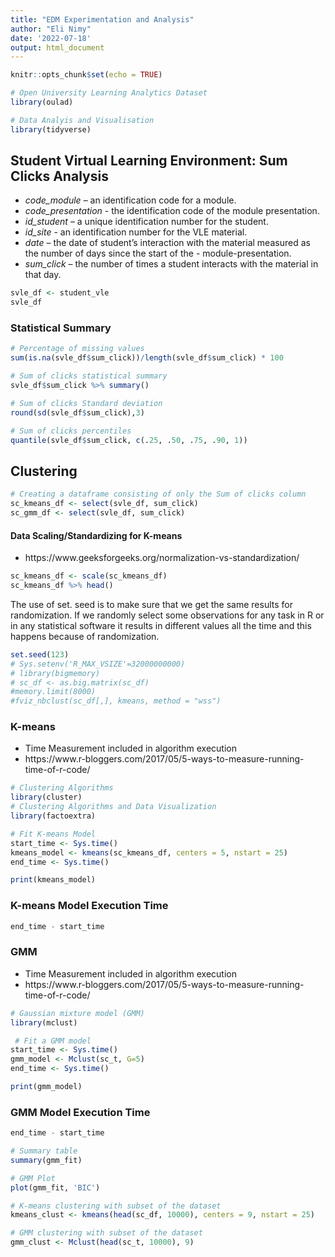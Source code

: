 ```yaml
---
title: "EDM Experimentation and Analysis"
author: "Eli Nimy"
date: '2022-07-18'
output: html_document
---
```


```r
knitr::opts_chunk$set(echo = TRUE)
```



```r
# Open University Learning Analytics Dataset
library(oulad)

# Data Analyis and Visualisation
library(tidyverse)
```


## Student Virtual Learning Environment: Sum Clicks Analysis
- *code_module* – an identification code for a module.
- *code_presentation* - the identification code of the module presentation.
- *id_student* – a unique identification number for the student.
- *id_site* - an identification number for the VLE material.
- *date* – the date of student’s interaction with the material measured as the number of days since the start of the - module-presentation.
- *sum_click* – the number of times a student interacts with the material in that day.
```r
svle_df <- student_vle
svle_df
```


### Statistical Summary
```r
# Percentage of missing values
sum(is.na(svle_df$sum_click))/length(svle_df$sum_click) * 100
```



```r
# Sum of clicks statistical summary
svle_df$sum_click %>% summary()
```



```r
# Sum of clicks Standard deviation
round(sd(svle_df$sum_click),3)
```



```r
# Sum of clicks percentiles 
quantile(svle_df$sum_click, c(.25, .50, .75, .90, 1)) 
```


## Clustering 

```r
# Creating a dataframe consisting of only the Sum of clicks column 
sc_kmeans_df <- select(svle_df, sum_click)
sc_gmm_df <- select(svle_df, sum_click)
```



#### Data Scaling/Standardizing for K-means
- https://www.geeksforgeeks.org/normalization-vs-standardization/
```r
sc_kmeans_df <- scale(sc_kmeans_df)
sc_kmeans_df %>% head()
```


The use of set. seed is to make sure that we get the same results for randomization. If we randomly select some observations for any task in R or in any statistical software it results in different values all the time and this happens because of randomization.
```r
set.seed(123)
# Sys.setenv('R_MAX_VSIZE'=32000000000) 
# library(bigmemory)
# sc_df <- as.big.matrix(sc_df)
#memory.limit(8000)
#fviz_nbclust(sc_df[,], kmeans, method = "wss")
```



### K-means 
- Time Measurement included in algorithm execution
- https://www.r-bloggers.com/2017/05/5-ways-to-measure-running-time-of-r-code/
```r
# Clustering Algorithms 
library(cluster)
# Clustering Algorithms and Data Visualization
library(factoextra)
```


```r
# Fit K-means Model
start_time <- Sys.time()
kmeans_model <- kmeans(sc_kmeans_df, centers = 5, nstart = 25)
end_time <- Sys.time()
```


```r
print(kmeans_model)
```


### K-means Model Execution Time
```r
end_time - start_time
```


### GMM 
- Time Measurement included in algorithm execution
- https://www.r-bloggers.com/2017/05/5-ways-to-measure-running-time-of-r-code/
```r
# Gaussian mixture model (GMM)
library(mclust)
```


```r
 # Fit a GMM model
start_time <- Sys.time()
gmm_model <- Mclust(sc_t, G=5)
end_time <- Sys.time()
```


```r
print(gmm_model)
```


### GMM Model Execution Time
```r
end_time - start_time
```



```r
# Summary table 
summary(gmm_fit)
```



```r
# GMM Plot
plot(gmm_fit, 'BIC')
```



```r
# K-means clustering with subset of the dataset
kmeans_clust <- kmeans(head(sc_df, 10000), centers = 9, nstart = 25)
```



```r
# GMM clustering with subset of the dataset
gmm_clust <- Mclust(head(sc_t, 10000), 9) 
```



```r

```



```r

```



```r

```



```r

```



```r

```



```r

```



```r

```



```r

```



```r

```



```r

```



```r

```



```r

```



```r

```



```r

```



```r

```



```r

```



```r

```



```r

```



```r

```



```r

```



```r

```



```r

```



```r

```



```r

```



```r

```



```r

```



```r

```



```r

```



```r

```



```r

```



```r

```



```r

```



```r

```



```r

```



```r

```



```r

```



```r

```



```r

```



```r

```



```r

```



```r

```



```r

```



```r

```



```r

```



```r

```



```r

```



```r

```



```r

```



```r

```



```r

```



```r

```



```r

```



```r

```



```r

```



```r

```



```r

```



```r

```



```r

```



```r

```



```r

```



```r

```



```r

```



```r

```



```r

```



```r

```



```r

```



```r

```



```r

```



```r

```



```r

```



```r

```



```r

```



```r

```



```r

```



```r

```



```r

```



```r

```



```r

```



```r

```



```r

```



```r

```



```r

```



```r

```



```r

```



```r

```



```r

```



```r

```



```r

```



```r

```



```r

```



```r

```



```r

```



```r

```



```r

```



```r

```



```r

```



```r

```



```r

```



```r

```



```r

```



```r

```



```r

```



```r

```



```r

```



```r

```



```r

```



```r

```



```r

```



```r

```



```r

```



```r

```



```r

```



```r

```



```r

```



```r

```



```r

```



```r

```



```r

```



```r

```



```r

```



```r

```



```r

```



```r

```



```r

```



```r

```



```r

```



```r

```



```r

```



```r

```



```r

```



```r

```



```r

```



```r

```



```r

```



```r

```



```r

```



```r

```



```r

```



```r

```



```r

```



```r

```



```r

```



```r

```



```r

```



```r

```



```r

```



```r

```



```r

```



```r

```



```r

```



```r

```



```r

```



```r

```



```r

```



```r

```



```r

```



```r

```



```r

```



```r

```



```r

```



```r

```



```r

```



```r

```



```r

```



```r

```


